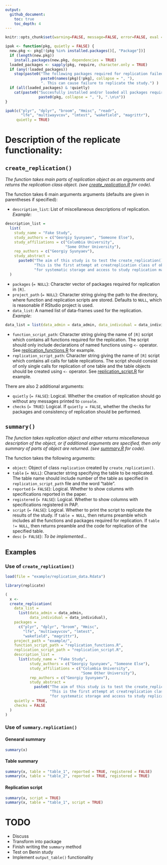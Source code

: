 ```yaml
---
output:
  github_document:
    toc: true
    toc_depth: 4
---
```


```r
knitr::opts_chunk$set(warning=FALSE, message=FALSE, error=FALSE, eval = FALSE, echo = TRUE)
```

```r
ipak <- function(pkg, quietly = FALSE) {
  new.pkg <- pkg[!(pkg %in% installed.packages()[, "Package"])]
  if (length(new.pkg))
    install.packages(new.pkg, dependencies = TRUE)
  loaded_packages <- sapply(pkg, require, character.only = TRUE)
  if (any(!loaded_packages))
    stop(paste0("The following packages required for replication failed to load: ",
                paste0(names(pkg)[!pkg], collapse = ", "),
                ". This can cause failure to replicate the study.") )
  if (all(loaded_packages) & !quietly)
    cat(paste0("Succesfully installed and/or loaded all packages required for replication: ",
               paste0(pkg, collapse = ", "), ".\n\n"))
}

ipak(c("plyr", "dplyr", "broom", "Hmisc", "readr",
       "lfe", "multiwayvcov", "lmtest", "wakefield", "magrittr"),
     quietly = TRUE)
```

# Description of the replicate functionality:

## `create_replication()`

_The function takes main parts of replication object as an arguments and returns the replication class object. (see [create\_replication.R](https://github.com/gerasy1987/replicate/blob/master/create_replication.R) for code)._

The function takes 6 main arguments arguments (defaults are given in parentheses if specified):
  
  - `description_list`: List of miscellaneous descriptions of replication. *Example*:
```r
description_list =
  list(
    study_name = "Fake Study",
    study_authors = c("Georgiy Syunyaev", "Someone Else"),
    study_affiliations = c("Columbia University",
                           "Some Other University"),
    rep_authors = c("Georgiy Syunyaev"),
    study_abstract =
      paste0("The aim of this study is to test the create_replication() functionality. ",
             "This is the first attempt at creatreplication class of objects in [R] ",
             "for systematic storage and access to study replication materials.")
  )
```
    
  - `packages` (`= NULL`): Character vector of packages required for replication in `[R]`.
  - `project_path` (`= NULL`): Character string giving the path to the directory, where function and replication scripts are stored. Defaults to `NULL`, which is reasonable if RStudio project is used.
  - `data_list`: A named list of data-frames used for the replication. *Example*:
    
```r
data_list = list(data_admin = data_admin, data_individual = data_individual)
```
    
  - `function_script_path`: Character string giving the name of `[R]` script which contains all functions required for the replication. The script should only include declarations of named functions using `<-` operator. See [replication\_functions.R](https://github.com/gerasy1987/replicate/blob/master/example/replication_functions.R) for example.
  - `replication_script_path`: Character string giving the name of `[R]` script which contains all calls for table replications. The script should consist of only single calls for replication of one table and the table objects should be created using `<-` operator. See [replication\_script.R](https://github.com/gerasy1987/replicate/blob/master/example/replication_script.R) for example.
    
There are also 2 additional arguments:
  
  - `quietly` (`= FALSE`): Logical. Whether the creation of replication should go without any messages printed to `console`.
  - `checks` (`= TRUE`): Logical. If `quietly = FALSE`, whether the checks for packages and consistency of replication should be performed.

## `summary()`

_The function takes replication object and either returns miscellaneous description of the object, or if additional arguments are specified, then only summary of parts of object are returned. (see [summary.R](https://github.com/gerasy1987/replicate/blob/master/summary.R) for code)._

The function takes the following arguments:
  
  - `object`: Object of class `replication` created by `create_replication()`.
  - `table` (`= NULL`): Character string specifying the table to be replicated. The table name should include number of the table as specified in `replication_script_path` file and the word "table".
  - `reported` (`= FALSE`): Logical. Whether to show columns with specifications reported in the paper.
  - `registered` (`= FALSE`): Logical. Whether to show columns with specifications registered in PAP.
  - `script` (`= FALSE`): Logical. Whether to print the script to replicate the results of the study. If `table = NULL`, then returns preamble which includes all the functions and packages required for replication. If `table != NULL`, then returns preamble and the code for replication of the specified table.
  - `desc` (`= FALSE`): *To be implemented...*

## Examples

### Use of `create_replication()`
```r
load(file = "example/replication_data.Rdata")

library(replicate)

(
  x <-
  create_replication(
    data_list =
      list(data_admin = data_admin,
           data_individual = data_individual),
    packages =
      c("plyr", "dplyr", "broom", "Hmisc",
        "lfe", "multiwayvcov", "lmtest",
        "wakefield", "magrittr"),
    project_path = "example/",
    function_script_path = "replication_functions.R",
    replication_script_path = "replication_script.R",
    description_list =
      list(study_name = "Fake Study",
           study_authors = c("Georgiy Syunyaev", "Someone Else"),
           study_affiliations = c("Columbia University",
                                  "Some Other University"),
           rep_authors = c("Georgiy Syunyaev"),
           study_abstract = 
             paste0("The aim of this study is to test the create_replication() functionality. ",
                    "This is the first attempt at creatreplication class of objects in [R] ",
                    "for systematic storage and access to study replication materials.")),
    quietly = TRUE,
    checks = FALSE
  )
)
```

### Use of `summary.replication()`

#### Genearal summary

```r
summary(x)
```

#### Table summary

```r
summary(x, table = "table_1", reported = TRUE, registered = FALSE)
summary(x, table = "table_2", reported = TRUE, registered = TRUE)
```

#### Replication script

```r
summary(x, script = TRUE)
summary(x, table = "table_1", script = TRUE)
```

# TODO

- Discuss
- Transform into package
- Finish writing the `summary` method
- Test on Benin study
- Implement `output_table()` functionality
